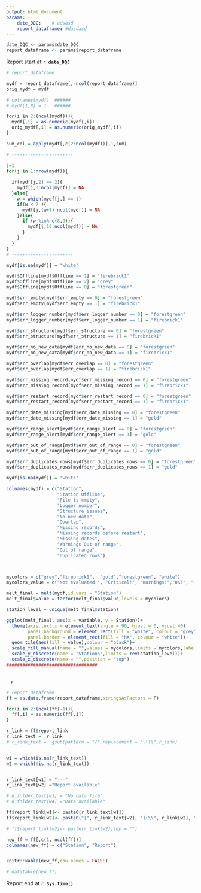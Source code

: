 ```yaml
---
output: html_document
params:
    date_DQC:    # adsasd    
    report_dataframe: #dasdasd
---
```


```r

date_DQC <- params$date_DQC
report_dataframe <- params$report_dataframe

```

Report start at **`r date_DQC`**

```r
# report_dataframe

mydf = report_dataframe[,-ncol(report_dataframe)]
orig_mydf = mydf

# colnames(mydf)  ######
# mydf[1,8] = 1   ######

for(i in 2:(ncol(mydf))){
  mydf[,i] = as.numeric(mydf[,i])
  orig_mydf[,i] = as.numeric(orig_mydf[,i])
}

sum_col = apply(mydf[,c(2:ncol(mydf))],1,sum)

# -----------------------

j=1
for(j in 1:nrow(mydf)){ 
  
  if(mydf[j,2] == 2){
    mydf[j,3:ncol(mydf)] = NA
  }else{
    w = which(mydf[j,] == 1)
    if(w < 7 ){
      mydf[j,(w+1):ncol(mydf)] = NA
    }else{
      if (w %in% c(8,9)){
        mydf[j,10:ncol(mydf)] = NA
      }
    }
  }
}
# -----------------------

mydf[is.na(mydf)] = "white"

mydf$Offline[mydf$Offline == 1] = "firebrick1"
mydf$Offline[mydf$Offline == 2] = "grey"
mydf$Offline[mydf$Offline == 0] = "forestgreen"

mydf$err_empty[mydf$err_empty == 0] = "forestgreen"
mydf$err_empty[mydf$err_empty == 1] = "firebrick1"

mydf$err_logger_number[mydf$err_logger_number == 0] = "forestgreen"
mydf$err_logger_number[mydf$err_logger_number == 1] = "firebrick1"

mydf$err_structure[mydf$err_structure == 0] = "forestgreen"
mydf$err_structure[mydf$err_structure == 1] = "firebrick1"

mydf$err_no_new_data[mydf$err_no_new_data == 0] = "forestgreen"
mydf$err_no_new_data[mydf$err_no_new_data == 1] = "firebrick1"

mydf$err_overlap[mydf$err_overlap == 0] = "forestgreen"
mydf$err_overlap[mydf$err_overlap == 1] = "firebrick1"

mydf$err_missing_record[mydf$err_missing_record == 0] = "forestgreen"
mydf$err_missing_record[mydf$err_missing_record == 1] = "firebrick1"

mydf$err_restart_record[mydf$err_restart_record == 0] = "forestgreen"
mydf$err_restart_record[mydf$err_restart_record == 1] = "firebrick1"

mydf$err_date_missing[mydf$err_date_missing == 0] = "forestgreen"
mydf$err_date_missing[mydf$err_date_missing == 1] = "gold"

mydf$err_range_alert[mydf$err_range_alert == 0] = "forestgreen"
mydf$err_range_alert[mydf$err_range_alert == 1] = "gold"

mydf$err_out_of_range[mydf$err_out_of_range == 0] = "forestgreen"
mydf$err_out_of_range[mydf$err_out_of_range == 1] = "gold"

mydf$err_duplicates_rows[mydf$err_duplicates_rows == 0] = "forestgreen"
mydf$err_duplicates_rows[mydf$err_duplicates_rows == 1] = "gold"

mydf[is.na(mydf)] = "white"

colnames(mydf) = c("Station",
                   "Station Offline",
                   "File is empty",
                   "Logger number",
                   "Structure issues",
                   "No new data",
                   "Overlap",
                   "Missing records",
                   "Missing records before restart",
                   "Missing dates",
                   "Warnings Out of range",
                   "Out of range",
                   "Duplicated rows")



mycolors = c("grey","firebrick1",  "gold","forestgreen", "white")
mycolors_value = c("Not evaluated!", "Critical!", "Warnings!","OK!", "---")

melt_final = melt(mydf,id.vars = "Station")
melt_final$value = factor(melt_final$value,levels = mycolors)

station_level = unique(melt_final$Station)

ggplot(melt_final, aes(x = variable, y = Station))+
  theme(axis.text.x = element_text(angle = 90, hjust = 0, vjust =0),
        panel.background = element_rect(fill = "white", colour = "grey"),
        panel.border = element_rect(fill = "NA", colour = "white"))+
  geom_tile(aes(fill = value),colour = "black")+
  scale_fill_manual(name = "",values = mycolors,limits = mycolors,labels = mycolors_value, drop = FALSE)+
  scale_y_discrete(name = "Stations",limits = rev(station_level))+
  scale_x_discrete(name = "",position = "top")
##################################



```




<!-- <!-- aggiungere parte tabella che per ogni file ho la flag_df --> -->

<!-- ```{r echo=FALSE, warning=FALSE} -->
<!-- report_dataframe -->
<!-- ff = as.data.frame(final_dataframe,stringsAsFactors = F) -->

<!-- for(i in 3:17){ -->
<!--   ff[,i] = as.numeric(ff[,i]) -->
<!-- } -->


<!-- final_2 = as.data.frame(final_dataframe[,1:17],stringsAsFactors = F) -->

<!-- final_2$Status[ff$Status == "Already analyzed"] = "B"  -->
<!-- final_2$Status[ff$Status == "Analyzed with errors"] = "R"  -->
<!-- final_2$Status[ff$Status == "Analyzed and write output" & !all(ff[3,17] == 0)] = "Y"  # ff[3,11] ?????? -->
<!-- final_2$Status[ff$Status == "Analyzed and write output" & all(ff[3,17] == 0)] = "G"   # ff[3,11] ?????? -->
<!-- final_2$Status[ff$Status == "Not analyzed"] = NA -->

<!-- final_2$flag_empty[ff$flag_empty == 1] = "R"  -->
<!-- final_2$flag_empty[ff$flag_empty == 0] = "G" -->

<!-- final_2$flag_logger_number[ff$flag_logger_number == 1] = "R" -->
<!-- final_2$flag_logger_number[ff$flag_logger_number == 0] = "G" -->

<!-- final_2$flag_error_df[ff$flag_error_df == 1] = "R" -->
<!-- final_2$flag_error_df[ff$flag_error_df == -1] = "R"  -->
<!-- final_2$flag_error_df[ff$flag_error_df == 0] = "G" -->

<!-- final_2$flag_date[ff$flag_date == 1] = "R"  -->
<!-- final_2$flag_date[ff$flag_date == 0] = "G" -->

<!-- final_2$flag_duplicates_rows[ff$flag_duplicates_rows == 1] = "Y"  -->
<!-- final_2$flag_duplicates_rows[ff$flag_duplicates_rows == 0] = "G" -->

<!-- final_2$flag_overlap[ff$flag_overlap == 1] = "R"  -->
<!-- final_2$flag_overlap[ff$flag_overlap == 0] = "G" -->

<!-- final_2$flag_missing_records[ff$flag_missing_records == 1] = "R"  -->
<!-- final_2$flag_missing_records[ff$flag_missing_records == 0] = "G" -->
<!-- final_2$flag_missing_records[ff$flag_missing_records == 50] = "GR" -->

<!-- final_2$flag_missing_dates[ff$flag_missing_dates == 1] = "Y"  -->
<!-- final_2$flag_missing_dates[ff$flag_missing_dates == 0] = "G" -->

<!-- final_2$flag_range_variable_to_set[ff$flag_range_variable_to_set == 1] = "Y"  -->
<!-- final_2$flag_range_variable_to_set[ff$flag_range_variable_to_set == 0] = "G" -->

<!-- final_2$flag_range_variable_new[ff$flag_range_variable_new == 1] = "Y"  -->
<!-- final_2$flag_range_variable_new[ff$flag_range_variable_new == 0] = "G" -->

<!-- final_2$flag_out_of_range[ff$flag_out_of_range == 1] = "Y"  -->
<!-- final_2$flag_out_of_range[ff$flag_out_of_range == 0] = "G" -->

<!-- final_2$flag_new_duplicates_rows[ff$flag_new_duplicates_rows == 1] = "Y"  -->
<!-- final_2$flag_new_duplicates_rows[ff$flag_new_duplicates_rows == 0] = "G" -->

<!-- final_2$flag_new_overlap[ff$flag_new_overlap == 1] = "R"  -->
<!-- final_2$flag_new_overlap[ff$flag_new_overlap == 0] = "G" -->

<!-- final_2$flag_new_missing_dates[ff$flag_new_missing_dates == 1] = "Y"  -->
<!-- final_2$flag_new_missing_dates[ff$flag_new_missing_dates == 0] = "G" -->

<!-- final_2$flag_missing_records_new[ff$flag_missing_records_new == 1] = "R"  -->
<!-- final_2$flag_missing_records_new[ff$flag_missing_records_new == 0] = "G" -->
<!-- final_2$flag_missing_records_new[ff$flag_missing_records_new == 50] = "GR" -->

<!-- colnames(final_2) = c("Station", -->
<!--                       "Status", -->
<!--                       "File is empty", -->
<!--                       "Logger number", -->
<!--                       "Structure issues", -->
<!--                       "Date issues", -->
<!--                       "Duplicated rows", -->
<!--                       "Overlap", -->
<!--                       "Missing records", -->
<!--                       "Missing dates", -->
<!--                       "Range to update: old variables ", -->
<!--                       "Range to update: new variable", -->
<!--                       "Out of range", -->
<!--                       "NEW Duplicated rows", -->
<!--                       "NEW Overlap", -->
<!--                       "NEW Missing dates", -->
<!--                       "NEW Missing records") -->



<!-- # missing_color = data.frame( rep("R", times= nrow(final_2)), rep("Y", times= nrow(final_2)),rep("G", times= nrow(final_2)),rep(NA, times= nrow(final_2))) -->
<!-- # colnames(missing_color) = c("Red", "Yellow", "Green", "NaN") -->

<!-- # final_2 = cbind(final_2[,1:2],message,final_2[,3:11] ) -->

<!-- ff2 = ff[,c(1:17)] -->
<!-- colnames(ff2)  = colnames(final_2) -->
<!-- melt_final = melt(final_2,id.vars = "Station") -->
<!-- melt_ff2 = melt(ff2[,-2],id.vars = "Station") -->


<!-- message = data.frame(final_dataframe[,1], rep("Status", times = nrow(final_dataframe)), final_dataframe [,2]) -->
<!-- colnames(message) = colnames(melt_final) -->

<!-- mycolors = c("lightblue","red", "yellow","green","grey","white") -->
<!-- names(mycolors) = c("B", "R", "Y", "G","GR", "NA") -->
<!-- # colScale <- scale_fill_manual(name = "mycolors",values =  mycolors, drop = FALSE) -->
<!-- colScale <- scale_fill_manual(name = "",values = mycolors, -->
<!--                               limits = c("B","R", "Y", "G", "GR", "NA"), -->
<!--                               labels = c("Already processed!","Fatal Error!", "Warning!", "OK!","Check disabled!", "Not Evaluated!"), -->
<!--                               drop = FALSE) -->


<!-- level_station = levels(factor(melt_final$Station)) -->


<!-- ggplot(melt_final, aes(x = variable, y = Station))+ -->
<!--   theme(axis.text.x = element_text(angle = 90, hjust = 0, vjust =0), -->
<!--         panel.background = element_rect(fill = "white", colour = "grey"), -->
<!--         panel.border = element_rect(fill = "NA", colour = "white"))+ -->
<!--   geom_tile(aes(fill = value),colour = "black")+ -->
<!--   # geom_text(data = melt_ff2,aes(label = value ))+ -->
<!--   colScale+ -->
<!--   scale_y_discrete(limits = rev(level_station))+ -->
<!--   scale_x_discrete(position = "top") -->



<!-- #   geom_text(data = message, aes(label = value), hjust=0, size = 2) -->


<!-- ``` -->

```r
# report_dataframe
ff = as.data.frame(report_dataframe,stringsAsFactors = F)

for(i in 2:(ncol(ff)-1)){
  ff[,i] = as.numeric(ff[,i])
}

r_link = ff$report_link
r_link_text =  r_link
# r_link_text =  gsub(pattern = "/",replacement = "\\\\",r_link)


w1 = which(is.na(r_link_text))
w2 = which(!is.na(r_link_text))


r_link_text[w1] = "---"
r_link_text[w2] ="Report available"

# d_folder_text[w3] = "No data file"
# d_folder_text[w4] ="Data available"

ff$report_link[w1]<- paste0(r_link_text[w1])
ff$report_link[w2]<- paste0("[", r_link_text[w2], "](\\", r_link[w2], ")")

# ff$report_link[w2]<- paste(r_link[w2],sep = "")

new_ff = ff[,c(1, ncol(ff))]
colnames(new_ff) = c("Station", "Report")


knitr::kable(new_ff,row.names = FALSE)

# datatable(new_ff)
```



Report end at **`r Sys.time()`**
